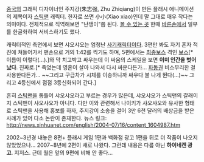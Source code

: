 [[중국]]의 그래픽 디자이너인 주지강(朱志强, Zhu Zhiqiang)이 만든 플래시 애니메이션의 제목이자 [[스틱맨]] 캐릭터. 한자로 쓰면 小小(Xiao xiao)인데 말 그대로 매우 작다는 의미이다. 전체적으로 직역해보면 "난쟁이"쯤 된다.
[http://www.newgrounds.com/collection/xiaoxiao.html 볼 수 있는 곳] 한때 [[바른손]]에서 일부를 한글화하여 서비스하기도 했다.

캐릭터적인 측면에서 보면 샤오샤오는 엄청난 [[사기캐릭터]]이다. 3편만 봐도 자기 혼자 적진에 쳐들어가서 맨손으로 거의 1:42를 찍기도 하며, 5편에서는 [[최종보스]] 격인 [[보스]][* 이름이 이렇다(...).]와 막 치고박고 싸우는데 이 싸움의 스케일을 보면 '''이미 인간을 벗어났다'''. 진짜로.[* 죽었는데 영혼이 살아 나와서 다시 싸운다든가... [[파동권]] 비스무리한 걸 사용한다든가... ~~그리고 구급차가 시체를 이송하니까 싸우다 불 나게 뛴다(...)~~ 그리고 4등신에서 점점 3등신화되어 간다.]

흔히 [[스틱맨]]을 통틀어 샤오샤오라고 부르는 경우가 많은데, 샤오샤오가 스틱맨의 갈래이지 스틱맨이 샤오샤오가 아니다. 다만 이와 관련해서 나이키가 샤오샤오와 유사한 형태로 스틱맨을 사용해 홍보를 하자, 주지강이 소송을 걸어 3만 6천 달러의 배상금을 받은 사례가 있어 다소 논란이 존재한다.
뉴스 링크: http://news.xinhuanet.com/english/2004-07/16/content_1604987.htm

2002~3년경 내놓은 8편+ 플래시 게임 1편과 백화점 광고 1편을 뒤로 더 작품이 나오지 않았었으나... 2007~8년에 2편이 새로 나왔다. 그런데 내용은 다름 아닌 '''하이네켄 광고'''. 지저스. 근데 퀄은 앞의 9편에 비해 안 좋다...
